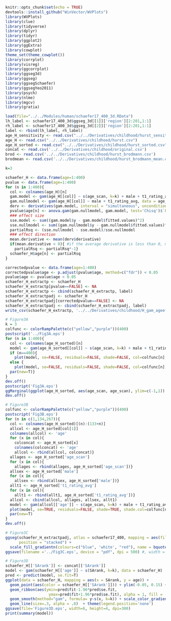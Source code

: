 ```r
knitr::opts_chunk$set(echo = TRUE)
devtools::install_github("WinVector/WVPlots")
library(WVPlots)
library(clue)
library(tidyverse)
library(dplyr)
library(tidyr)
library(ggplot2)
library(ggExtra)
library(cowplot)
theme_set(theme_cowplot())
library(corrplot)
library(visreg)
library(ggcorrplot)
library(ggseg3d)
library(ggseg)
library(ggsegSchaefer)
library(ggsegYeo2011)
library(psych)
library(nlme)
library(mgcv)
library(gratia)

load(file="../../Modules/human/schaefer17_400_3d.RData")
lh_label <- schaefer17_400_3d$ggseg_3d[[1]]['region'][2:201,1:1]
rh_label <- schaefer17_400_3d$ggseg_3d[[2]]['region'][2:201,1:1]
label <- rbind(lh_label, rh_label)
age_H_sensitivity <- read.csv("../../Derivatives/childhood/hurst_sensitivity.csv")   
age_H <- read.csv("../../Derivatives/childhood/hurst.csv")   
age_H_sorted <- read.csv("../../Derivatives/childhood/hurst_sorted.csv")
concat <- read.csv('../../Derivatives/childhood/original.csv')
brod <- read.csv('../../Derivatives/childhood/hurst_brodmann.csv')
brodmean <- read.csv('../../Derivatives/childhood/hurst_brodmann_mean.csv') 

k=3
```

```r
schaefer_H <- data.frame(age=1:400)
pvalue <- data.frame(age=1:400)
for (n in 1:400){
  col <- colnames(age_H)[n]
  gam.model <- gam(age_H[[col]] ~ s(age_scan, k=k) + male + t1_rating_avg, data = age_H)
  gam.nullmodel <- gam(age_H[[col]] ~ male + t1_rating_avg, data = age_H)
  derv <- derivatives(gam.model, interval = "simultaneous", unconditional = F)
  pvalue$age[n] <- anova.gam(gam.nullmodel, gam.model, test='Chisq')$`Pr(>Chi)`[2]
  ### effect size
  sse.model <- sum((gam.model$y - gam.model$fitted.values)^2)
  sse.nullmodel <- sum((gam.nullmodel$y - gam.nullmodel$fitted.values)^2)
  partialRsq <- (sse.nullmodel - sse.model)/sse.nullmodel
  ### effect direction
  mean.derivative <- mean(derv$derivative)
  if(mean.derivative < 0){ #if the average derivative is less than 0, make the effect size estimate negative
    partialRsq <- partialRsq*-1}
  schaefer_H$age[n] <- partialRsq
}
```

```r
correctedpvalue <- data.frame(age=1:400)
correctedpvalue$age <- p.adjust(pvalue$age, method=c("fdr")) < 0.05
pvalue$age <- pvalue$age < 0.05
schaefer_H_extractp <- schaefer_H
schaefer_H_extractp[pvalue==FALSE] <- NA
schaefer_H_extractp <- cbind(schaefer_H_extractp, label)
schaefer_H_extractpadj <- schaefer_H
schaefer_H_extractpadj[correctedpvalue==FALSE] <- NA
schaefer_H_extractpadj <- cbind(schaefer_H_extractpadj, label)
write_csv(schaefer_H_extractp, '../../Derivatives/childhood/H_gam_ageeffect.csv')
```

```r
# Figure3A
k = 3
colfunc <- colorRampPalette(c("yellow","purple"))(400)
postscript('../Fig3A.eps') 
for (n in 1:400){
  col <- colnames(age_H_sorted)[n]
  model <- gam(age_H_sorted[[col]] ~ s(age_scan, k=k) + male + t1_rating_avg, data = age_H_sorted)
  if (n==400){
    plot(model, se=FALSE, residuals=FALSE, shade=FALSE, col=colfunc[n], ylim=c(-1,1), ylab='Hurst Exponent (z-scored)', xlim=c(4,11), xlab='Age')}
  else {
    plot(model, se=FALSE, residuals=FALSE, shade=FALSE, col=colfunc[n], ylim=c(-1,1), ylab='',yaxt="n" ,  xlim=c(4,11),xlab='',xaxt="n" )
  par(new=T)}
}
dev.off()
postscript('Fig3A.eps') 
ggMarginal(ggplot(age_H_sorted, aes(age_scan, age_scan), ylim=c(-1,1)) + geom_point(), type="histogram")
dev.off()
```

```r
# Figure3B
colfunc <- colorRampPalette(c("yellow","purple"))(400)
postscript('Fig3B.eps')
for (n in c(1,134,267)){
  col <- colnames(age_H_sorted)[(n):(133+n)]
  allcol <- age_H_sorted[col[1]]
  colnames(allcol) <- 'age'
  for (x in col){
    colconcat <- age_H_sorted[x]
    colnames(colconcat) <- 'age'
    allcol <- rbind(allcol, colconcat)}
  allages <- age_H_sorted['age_scan']
  for (x in col){
    allages <- rbind(allages, age_H_sorted['age_scan'])}
  allsex <- age_H_sorted['male']
  for (x in col){
    allsex <- rbind(allsex, age_H_sorted['male'])}
  allt1 <- age_H_sorted['t1_rating_avg']
  for (x in col){
    allt1 <- rbind(allt1, age_H_sorted['t1_rating_avg'])}
  allcol <- cbind(allcol, allages, allsex, allt1)
  model <- gam(allcol[['age']] ~ s(age_scan, k=k) + male + t1_rating_avg, data = allcol)
  plot(model, se=TRUE, residuals=FALSE, shade=TRUE, shade.col=colfunc[n], shade.alpha=0.1, col=colfunc[n], xlim=c(4,11), ylab='Hurst Exponent (z-scored)', xlab='Age') # ylim=c(-0.5,0.5),
  par(new=T)
}
dev.off()
```

```r
# Figure3C
ggseg(schaefer_H_extractpadj, atlas = schaefer17_400, mapping = aes(fill = age),
      position = "stacked") +
  scale_fill_gradientn(colours=c("blue", 'white', "red"), name = bquote(age_effect), values = scales::rescale(c(-0.5, -0.05, 0, 0.05, 0.5)), limit=c(-0.3, 0.3)) + theme_brain(text.size=16)
ggsave(filename ='../Fig3C.eps', device = "pdf", dpi = 500) #, width = .5 , height = .5
```

```r
# Figure3D
schaefer_H[['SArank']] <- concat[['SArank']]
model <- gam(schaefer_H[['age']] ~ s(SArank, k=k), data = schaefer_H)
pred <- predict(model, se.fit=T)
ggplot(data = schaefer_H, mapping = aes(x = SArank, y = age)) +
  geom_point(aes(color = schaefer_H[['SArank']])) + ylim(-0.05, 0.15) +
  geom_ribbon(aes(ymin=pred$fit-1.96*pred$se.fit,
                   ymax=pred$fit+1.96*pred$se.fit), alpha = 1, fill = 'gray') +
  geom_smooth(method="gam", formula= y~s(x, k=k)) + scale_color_gradient(low='yellow', high='purple') +
  geom_line(size=.3, alpha = .8)  + theme(legend.position='none')
ggsave(file='Figure3D.eps', width=6, height=4, dpi=300)
print(summary(model))
```

